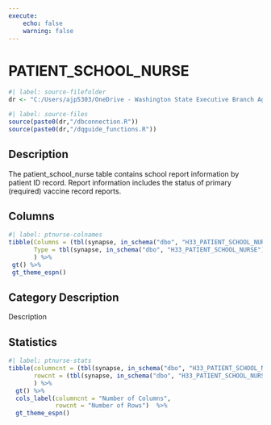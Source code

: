 ```yaml
---
execute:
    echo: false
    warning: false
---
```


# PATIENT_SCHOOL_NURSE {.unnumbered}

```r
#| label: source-filefolder
dr <- "C:/Users/ajp5303/OneDrive - Washington State Executive Branch Agencies/source_scripts"
```

```r
#| label: source-files
source(paste0(dr,"/dbconnection.R"))
source(paste0(dr,"/dqguide_functions.R"))
```

## Description

The patient_school_nurse table contains school report information by patient ID record. Report information includes the status of primary (required) vaccine record reports.

## Columns

```r
#| label: ptnurse-colnames
tibble(Columns = (tbl(synapse, in_schema("dbo", "H33_PATIENT_SCHOOL_NURSE")) %>% colnames()),
       Type = tbl(synapse, in_schema("dbo", "H33_PATIENT_SCHOOL_NURSE")) %>% head(1) %>% as_tibble() %>% sapply(class)
       ) %>%
 gt() %>%
 gt_theme_espn()
```

## Category Description

Description

## Statistics

```r
#| label: ptnurse-stats
tibble(columncnt = (tbl(synapse, in_schema("dbo", "H33_PATIENT_SCHOOL_NURSE")) %>% ncol()),
       rowcnt = (tbl(synapse, in_schema("dbo", "H33_PATIENT_SCHOOL_NURSE"))) %>% nrow2()
       ) %>%
  gt() %>%
  cols_label(columncnt = "Number of Columns",
             rowcnt = "Number of Rows")  %>%
  gt_theme_espn()
```
